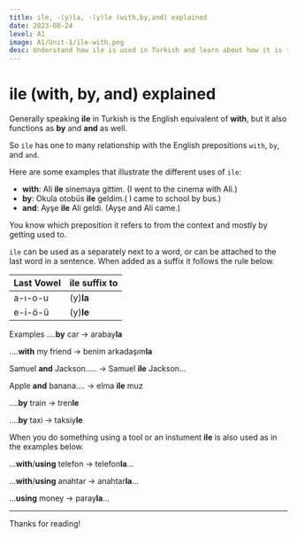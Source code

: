 ```yaml
---
title: ile, -(y)la, -(y)le (with,by,and) explained 
date: 2023-08-24
level: A1
image: A1/Unit-1/ile-with.png 
desc: Understand how ile is used in Turkish and learn about how it is the prepositions with, by, and and in English
---
```



# ile (with, by, and) explained

Generally speaking **ile** in Turkish is the English equivalent of **with**, but it also functions as **by** and **and** as well.

So `ile` has one to many relationship with the English prepositions `with`, `by`, and `and`.

Here are some examples that illustrate the different uses of `ile`:

- **with**: Ali **ile** sinemaya gittim. (I went to the cinema with Ali.)
- **by**: Okula otobüs **ile** geldim.( I came to school by bus.)
- **and**: Ayşe **ile** Ali geldi. (Ayşe and Ali came.)

You know which preposition it refers to from the context and mostly by getting used to.

`ile` can be used as a separately next to a word, or can be attached to the last word in a sentence. When added as a suffix it follows the rule below.

| Last Vowel | ile suffix to |
| --- | --- |
| <span className="text-blue-500 font-semibold">a-ı-o-u</span> | (<span className="text-orange-500 font-semibold">y</span>)**la** |
| <span className="text-blue-500 font-semibold">e-i-ö-ü</span> | (<span className="text-orange-500 font-semibold">y</span>)**le** |

Examples
<span className="text-blue-500 font-semibold"></span>
….**by** car → arab<span className="text-blue-500 font-semibold">a</span><span className="text-orange-500 font-semibold">y</span>**la**

….**with** <span className="text-green-500 font-semibold">my</span> friend → ben<span className="text-green-500 font-semibold">im</span> arkadaş<span className="text-green-500 font-semibold">ım</span>**la**

Samuel **and** Jackson…..  → Samuel **ile** Jackson…

Apple **and** banana…. → elma **ile** muz

….**by** train → tre<span className="text-blue-500 font-semibold">n</span>**le**

….**by** taxi → taks<span className="text-blue-500 font-semibold">i</span><span className="text-orange-500 font-semibold">y</span>**le**

When you do something using a tool or an instument **ile** is also used as in the examples below.

...**with**/**using** telefon → telefo<span className="text-blue-500 font-semibold">n</span>**la**…  

...**with**/**using** anahtar → anahta<span className="text-blue-500 font-semibold">r</span>**la**…  

...**using** money → par<span className="text-blue-500 font-semibold">a</span><span className="text-orange-500 font-semibold">y</span>**la**…  

---

Thanks for reading!